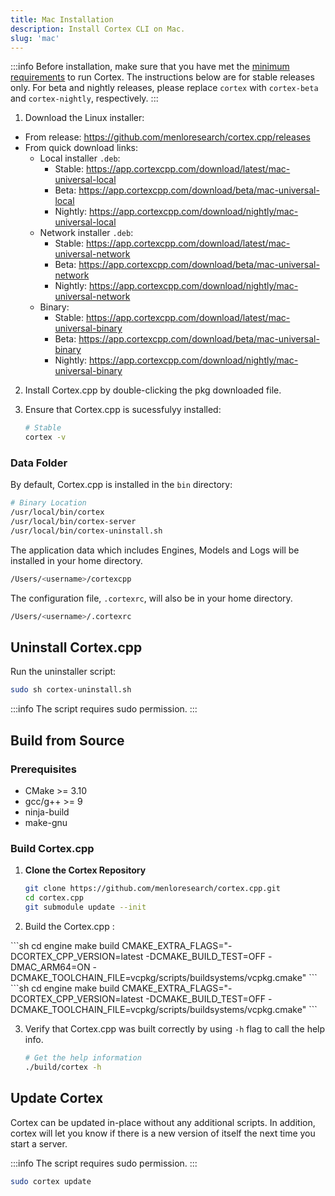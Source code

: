 ```yaml
---
title: Mac Installation
description: Install Cortex CLI on Mac.
slug: 'mac'
---
```



:::info
Before installation, make sure that you have met the [minimum requirements](/docs/installation#minimum-requirements) to run Cortex.
The instructions below are for stable releases only. For beta and nightly releases, please replace `cortex` with `cortex-beta` and `cortex-nightly`, respectively.
:::

1. Download the Linux installer:
- From release: https://github.com/menloresearch/cortex.cpp/releases
- From quick download links:
    - Local installer `.deb`:
        - Stable: https://app.cortexcpp.com/download/latest/mac-universal-local
        - Beta: https://app.cortexcpp.com/download/beta/mac-universal-local
        - Nightly: https://app.cortexcpp.com/download/nightly/mac-universal-local
    - Network installer `.deb`:
        - Stable: https://app.cortexcpp.com/download/latest/mac-universal-network
        - Beta: https://app.cortexcpp.com/download/beta/mac-universal-network
        - Nightly: https://app.cortexcpp.com/download/nightly/mac-universal-network
    - Binary:
        - Stable: https://app.cortexcpp.com/download/latest/mac-universal-binary
        - Beta: https://app.cortexcpp.com/download/beta/mac-universal-binary
        - Nightly: https://app.cortexcpp.com/download/nightly/mac-universal-binary

2. Install Cortex.cpp by double-clicking the pkg downloaded file.

3. Ensure that Cortex.cpp is sucessfulyy installed:
    ```bash
    # Stable
    cortex -v
    ```

### Data Folder

By default, Cortex.cpp is installed in the `bin` directory:

```sh
# Binary Location
/usr/local/bin/cortex
/usr/local/bin/cortex-server
/usr/local/bin/cortex-uninstall.sh
```

The application data which includes Engines, Models and Logs will be installed in your home directory.
```sh
/Users/<username>/cortexcpp
```

The configuration file, `.cortexrc`, will also be in your home directory.
```sh
/Users/<username>/.cortexrc
```
## Uninstall Cortex.cpp

Run the uninstaller script:

```bash
sudo sh cortex-uninstall.sh
```

:::info
The script requires sudo permission.
:::

## Build from Source

### Prerequisites
- CMake >= 3.10
- gcc/g++ >= 9
- ninja-build
- make-gnu

### Build Cortex.cpp

1. **Clone the Cortex Repository**
   ```bash
   git clone https://github.com/menloresearch/cortex.cpp.git
   cd cortex.cpp
   git submodule update --init
   ```
2. Build the Cortex.cpp :

  <Tabs>
    <TabItem value="Mac Silicon" label="Mac Silicon">
    ```sh
    cd engine
    make build CMAKE_EXTRA_FLAGS="-DCORTEX_CPP_VERSION=latest -DCMAKE_BUILD_TEST=OFF -DMAC_ARM64=ON -DCMAKE_TOOLCHAIN_FILE=vcpkg/scripts/buildsystems/vcpkg.cmake"
    ```
    </TabItem>
    <TabItem value="Mac Intel" label="Mac Intel">
    ```sh
    cd engine
    make build CMAKE_EXTRA_FLAGS="-DCORTEX_CPP_VERSION=latest -DCMAKE_BUILD_TEST=OFF -DCMAKE_TOOLCHAIN_FILE=vcpkg/scripts/buildsystems/vcpkg.cmake"
    ```
    </TabItem>
  </Tabs>

3. Verify that Cortex.cpp was built correctly by using `-h` flag to call the help info.

    ```sh
    # Get the help information
    ./build/cortex -h
    ```

## Update Cortex

Cortex can be updated in-place without any additional scripts. In addition, cortex will let you know if there is a new version of itself the next
time you start a server.

:::info
The script requires sudo permission.
:::

```bash
sudo cortex update
```
